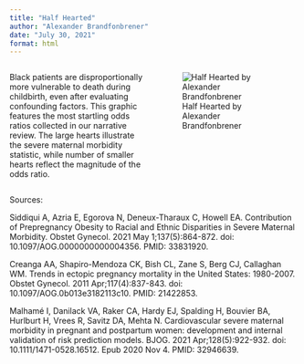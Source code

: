 ```yaml
---
title: "Half Hearted"
author: "Alexander Brandfonbrener"
date: "July 30, 2021"
format: html
---
```


::: columns
::: {.column width="50%"}
Black patients are disproportionally more vulnerable to death during childbirth, even after evaluating confounding factors. This graphic features the most startling odds ratios collected in our narrative review. The large hearts illustrate the severe maternal morbidity statistic, while number of smaller hearts reflect the magnitude of the odds ratio.
:::

::: {.column width="50%"}
![Half Hearted by Alexander Brandfonbrener](images/surf-artwork-alex-b.jpg)
:::
:::

[Sources:]{.smaller}

[Siddiqui A, Azria E, Egorova N, Deneux-Tharaux C, Howell EA. Contribution of Prepregnancy Obesity to Racial and Ethnic Disparities in Severe Maternal Morbidity. Obstet Gynecol. 2021 May 1;137(5):864-872. doi: 10.1097/AOG.0000000000004356. PMID: 33831920.]{.smaller}

[Creanga AA, Shapiro-Mendoza CK, Bish CL, Zane S, Berg CJ, Callaghan WM. Trends in ectopic pregnancy mortality in the United States: 1980-2007. Obstet Gynecol. 2011 Apr;117(4):837-843. doi: 10.1097/AOG.0b013e3182113c10. PMID: 21422853.]{.smaller}

[Malhamé I, Danilack VA, Raker CA, Hardy EJ, Spalding H, Bouvier BA, Hurlburt H, Vrees R, Savitz DA, Mehta N. Cardiovascular severe maternal morbidity in pregnant and postpartum women: development and internal validation of risk prediction models. BJOG. 2021 Apr;128(5):922-932. doi: 10.1111/1471-0528.16512. Epub 2020 Nov 4. PMID: 32946639.]{.smaller}
